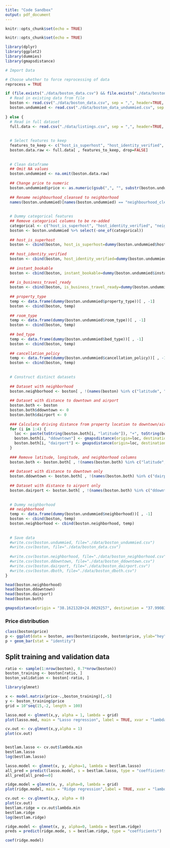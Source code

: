 ```yaml
---
title: "Code Sandbox"
output: pdf_document
---
```


```r
knitr::opts_chunk$set(echo = TRUE)
```

```r
knitr::opts_chunk$set(echo = TRUE)

library(dplyr)
library(ggplot2)
library(dummies)
library(gmapsdistance)
```

```r
# Import Data

# Choose whether to force reprocessing of data
reprocess = TRUE

if (file.exists("./data/boston_data.csv") && file.exists("./data/boston_data_undummied.csv") && !reprocess) {
  # Read in existing data from file
  boston <- read.csv("./data/boston_data.csv", sep = ",", header=TRUE, na.strings=c("", " ", "NA"))
  boston.undummied <- read.csv("./data/boston_data_undummied.csv", sep = ",", header=TRUE, na.strings=c("", " ", "NA"))
  
} else {
  # Read in full dataset
  full.data <- read.csv("./data/listings.csv", sep = ",", header=TRUE, na.strings=c("", " ", "NA"))
  
  
  # Select features to keep
  features_to_keep <- c("host_is_superhost", "host_identity_verified", "neighbourhood_cleansed", "property_type", "room_type", "accommodates", "bathrooms", "bedrooms", "beds", "bed_type", "price", "guests_included", "minimum_nights", "number_of_reviews", "instant_bookable", "is_business_travel_ready", "cancellation_policy", "latitude", "longitude")
  boston.data.raw <- full.data[ , features_to_keep, drop=FALSE]
  
  
  # Clean dataframe
  ## Omit NA values
  boston.undummied <- na.omit(boston.data.raw)
  
  ## Change price to numeric
  boston.undummied$price <- as.numeric(gsub(",", "", substr(boston.undummied$price, 2, length(boston.undummied$price) - 1)))
  
  ## Rename neighbourhood_cleansed to neighborhood
  names(boston.undummied)[names(boston.undummied) == "neighbourhood_cleansed"] <- "neighborhood"
  
  
  # Dummy categorical features
  ## Remove categorical columns to be re-added
  categorical <- c("host_is_superhost", "host_identity_verified", "neighborhood", "property_type", "room_type", "bed_type", "instant_bookable", "is_business_travel_ready", "cancellation_policy")
  boston <- boston.undummied %>% select(-one_of(categorical))
  
  ## host_is_superhost
  boston <- cbind(boston, host_is_superhost=dummy(boston.undummied$host_is_superhost, sep="_")[ , -1])
  
  ## host_identity_verified
  boston <- cbind(boston, host_identity_verified=dummy(boston.undummied$host_identity_verified, sep="_")[ , -1])
  
  ## instant_bookable
  boston <- cbind(boston, instant_bookable=dummy(boston.undummied$instant_bookable, sep="_")[ , -1])
  
  ## is_business_travel_ready
  boston <- cbind(boston, is_business_travel_ready=dummy(boston.undummied$is_business_travel_ready, sep="_")[ , -1])
  
  ## property_type
  temp <- data.frame(dummy(boston.undummied$property_type))[ , -1]
  boston <- cbind(boston, temp)
  
  ## room_type
  temp <- data.frame(dummy(boston.undummied$room_type))[ , -1]
  boston <- cbind(boston, temp)
  
  ## bed_type
  temp <- data.frame(dummy(boston.undummied$bed_type))[ , -1]
  boston <- cbind(boston, temp)
  
  ## cancellation_policy
  temp <- data.frame(dummy(boston.undummied$cancellation_policy))[ , -1]
  boston <- cbind(boston, temp)
  
  
  # Construct distinct datasets
  
  ## Dataset with neighborhood
  boston.neighborhood <- boston[ , !(names(boston) %in% c("latitude", "longitude"))]
  
  ## Dataset with distance to downtown and airport
  boston.both <- boston
  boston.both$ddowntown <- 0
  boston.both$dairport <- 0
  
  ### Calculate driving distance from property location to downtown/airport
  for (i in 1:4) {
    loc <- paste(toString(boston.both[i, "latitude"]), "+", toString(boston.both[i, "longitude"]), sep="")
    boston.both[i, "ddowntown"] <- gmapsdistance(origin=loc, destination="42.3555925+-71.0624982", mode="driving")
    boston.both[i, "dairport"] <- gmapsdistance(origin=loc, destination="42.3656171+-71.0117542", mode="driving")
  }
  
  ### Remove latitude, longitude, and neighborhood columns
  boston.both <- boston.both[ , !(names(boston.both) %in% c("latitude", "longitude", "neighborhood"))]
  
  ## Dataset with distance to downtown only
  boston.ddowntown <- boston.both[ , !(names(boston.both) %in% c("dairport"))]
  
  ## Dataset with distance to airport only
  boston.dairport <- boston.both[ , !(names(boston.both) %in% c("ddowntown"))]
  
  
  # Dummy neighborhood 
  ## neighborhood
  temp <- data.frame(dummy(boston.undummied$neighborhood))[ , -1]
  boston <- cbind(boston, temp)
  boston.neighborhood <- cbind(boston.neighborhood, temp)
  
  
  # Save data
  #write.csv(boston.undummied, file="./data/boston_undummied.csv")
  #write.csv(boston, file="./data/boston_data.csv")
  
  #write.csv(boston.neighborhood, file="./data/boston_neighborhood.csv")
  #write.csv(boston.ddowntown, file="./data/boston_ddowntown.csv")
  #write.csv(boston.dairport, file="./data/boston_dairport.csv")
  #write.csv(boston.dboth, file="./data/boston_dboth.csv")
}
```




```r
head(boston.neighborhood)
head(boston.ddowntown)
head(boston.dairport)
head(boston.both)

```


```r

gmapsdistance(origin = "38.1621328+24.0029257", destination = "37.9908372+23.7383394", mode = "walking")


```



### Price distribution
```r
class(boston$price)
p <- ggplot(data = boston, aes(boston$zipcode, boston$price, ylab="hey"))
p + geom_bar(stat = "identity")
```



## Split training and validation data
```r
ratio <- sample(1:nrow(boston), 0.7*nrow(boston))
boston_training <- boston[ratio, ]
boston_validation <- boston[-ratio, ]
```


```r
library(glmnet)

x <- model.matrix(price~.,boston_training)[,-5]
y <- boston_training$price
grid = 10^seq(15,-2, length = 100)

lasso.mod <- glmnet(x,y, alpha = 1, lambda = grid)
plot(lasso.mod, main = "Lasso regression", label = TRUE, xvar = "lambda", xlim = c(-5,15))
```


```r

cv.out <- cv.glmnet(x,y,alpha = 1)
plot(cv.out)

```

```r

```

```r
bestlam.lasso <- cv.out$lambda.min
bestlam.lasso
log(bestlam.lasso)
```

```r
lasso.model <- glmnet(x, y, alpha=1, lambda = bestlam.lasso)
all_pred = predict(lasso.model, s = bestlam.lasso, type = "coefficients")[1:64,]
all_pred[all_pred==0]
```

```r
ridge.model = glmnet(x, y, alpha=0, lambda = grid)
plot(ridge.model, main = "Ridge regression",label = TRUE, xvar = "lambda", xlim = c(-5,20))
```


```r
cv.out <- cv.glmnet(x,y, alpha = 0)
plot(cv.out)
bestlam.ridge = cv.out$lambda.min
bestlam.ridge
log(bestlam.ridge)
```

```r
ridge.model <- glmnet(x, y, alpha=0, lambda = bestlam.ridge)
preds = predict(ridge.mode, s = bestlam.ridge, type = "coefficients")

coef(ridge.model)
```

